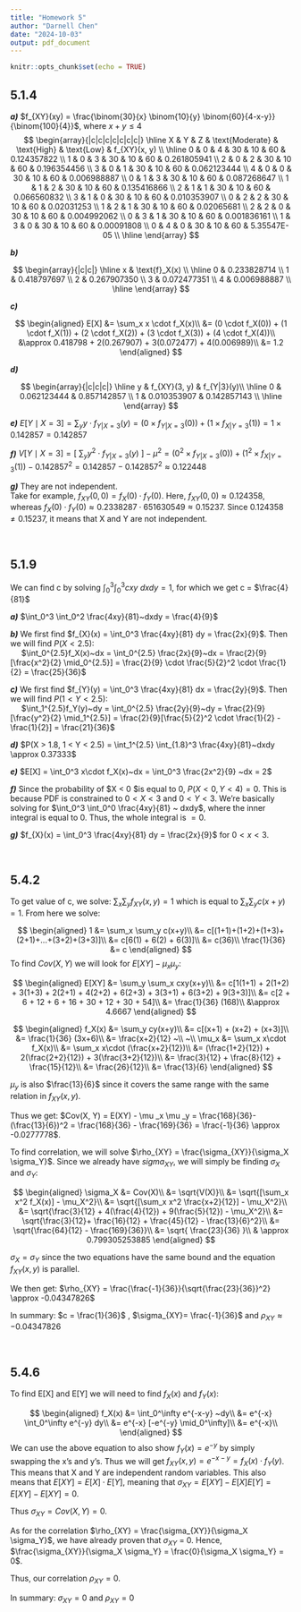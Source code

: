 ```yaml
---
title: "Homework 5"
author: "Darnell Chen"
date: "2024-10-03"
output: pdf_document
---
```


```r
knitr::opts_chunk$set(echo = TRUE)
```

## 5.1.4

***a)*** $f_{XY}(xy) = \frac{\binom{30}{x} \binom{10}{y} \binom{60}{4-x-y}}{\binom{100}{4}}$, where $x + y \leq 4$ $$
\begin{array}{|c|c|c|c|c|c|c|}
\hline
X & Y & Z & \text{Moderate} & \text{High} & \text{Low} & f_{XY}(x, y) \\
\hline
0 & 0 & 4 & 30 & 10 & 60 & 0.124357822 \\
1 & 0 & 3 & 30 & 10 & 60 & 0.261805941 \\
2 & 0 & 2 & 30 & 10 & 60 & 0.196354456 \\
3 & 0 & 1 & 30 & 10 & 60 & 0.062123444 \\
4 & 0 & 0 & 30 & 10 & 60 & 0.006988887 \\
0 & 1 & 3 & 30 & 10 & 60 & 0.087268647 \\
1 & 1 & 2 & 30 & 10 & 60 & 0.135416866 \\
2 & 1 & 1 & 30 & 10 & 60 & 0.066560832 \\
3 & 1 & 0 & 30 & 10 & 60 & 0.010353907 \\
0 & 2 & 2 & 30 & 10 & 60 & 0.02031253 \\
1 & 2 & 1 & 30 & 10 & 60 & 0.02065681 \\
2 & 2 & 0 & 30 & 10 & 60 & 0.004992062 \\
0 & 3 & 1 & 30 & 10 & 60 & 0.001836161 \\
1 & 3 & 0 & 30 & 10 & 60 & 0.00091808 \\
0 & 4 & 0 & 30 & 10 & 60 & 5.35547E-05 \\
\hline
\end{array}
$$

***b)***

$$
\begin{array}{|c|c|}
\hline
x & \text{f}_X(x) \\
\hline
0 & 0.233828714 \\
1 & 0.418797697 \\
2 & 0.267907350 \\
3 & 0.072477351 \\
4 & 0.006988887 \\
\hline
\end{array}
$$

***c)***

$$
\begin{aligned}
E[X] &= \sum_x x \cdot f_X(x)\\
&= (0 \cdot f_X(0)) +  (1 \cdot f_X(1)) + (2 \cdot f_X(2)) + (3 \cdot f_X(3)) + (4 \cdot f_X(4))\\
&\approx 0.418798 + 2(0.267907) + 3(0.072477) + 4(0.006989)\\
&= 1.2
\end{aligned}
$$

***d)***

$$
\begin{array}{|c|c|c|}
\hline
y & f_{XY}(3, y) & f_{Y|3}(y)\\
\hline
0 & 0.062123444 & 0.857142857 \\
1 & 0.010353907 & 0.142857143 \\
\hline
\end{array}
$$

***e)*** $E[ Y \mid X=3 ] = \sum_y y \cdot f_{Y|X=3}(y) = (0 \times f_{Y|X=3}(0)) + (1 \times f_{X|Y=3}(1)) = 1 \times 0.142857 = 0.142857$

***f)*** $V[ Y \mid X=3 ] = [ ~ \sum_y y^2 \cdot f_{Y|X=3}(y)~ ] - \mu ^2 = (0^2 \times f_{Y|X=3}(0)) + (1^2 \times f_{X|Y=3}(1)) - 0.142857^2 = 0.142857 - 0.142857^2 \approx 0.122448$

***g)*** They are not independent.\
Take for example, $f_{XY}(0, 0) = f_X(0) \cdot f_Y(0)$. Here, $f_{XY}(0, 0) \approx 0.124358$, whereas $f_X(0) \cdot f_Y(0) \approx 0.2338287 \cdot 651630549 \approx 0.15237$. Since $0.124358 \neq 0.15237$, it means that X and Y are not independent.

$~$

## 5.1.9

We can find c by solving $\int_0^3 \int_0^3 cxy~dxdy = 1,$ for which we get c = $\frac{4}{81}$

***a)*** $\int_0^3 \int_0^2 \frac{4xy}{81}~dxdy = \frac{4}{9}$

***b)*** We first find $f_{X}(x) = \int_0^3 \frac{4xy}{81} dy = \frac{2x}{9}$. Then we will find $P(X<2.5)$:\
$~ ~ ~ ~$ $\int_0^{2.5}f_X(x)~dx = \int_0^{2.5} \frac{2x}{9}~dx = \frac{2}{9} [\frac{x^2}{2} \mid_0^{2.5}] = \frac{2}{9} \cdot \frac{5}{2}^2 \cdot \frac{1}{2} = \frac{25}{36}$

***c)*** We first find $f_{Y}(y) = \int_0^3 \frac{4xy}{81} dx = \frac{2y}{9}$. Then we will find $P(1<Y<2.5)$:\
$~ ~ ~ ~$ $\int_1^{2.5}f_Y(y)~dy = \int_0^{2.5} \frac{2y}{9}~dy = \frac{2}{9} [\frac{y^2}{2} \mid_1^{2.5}] = \frac{2}{9}[\frac{5}{2}^2 \cdot \frac{1}{2} - \frac{1}{2}] = \frac{21}{36}$

***d)*** $P(X > 1.8, 1 < Y < 2.5) = \int_1^{2.5} \int_{1.8}^3 \frac{4xy}{81}~dxdy \approx 0.37333$

***e)*** $E[X] = \int_0^3 x\cdot f_X(x)~dx = \int_0^3 \frac{2x^2}{9} ~dx = 2$

***f)*** Since the probability of \$X \< 0 \$is equal to 0, $P(X < 0, Y < 4) = 0$. This is because PDF is constrained to $0 < X < 3$ and $0 < Y < 3$. We're basically solving for $\int_0^3 \int_0^0 \frac{4xy}{81} ~ dxdy$, where the inner integral is equal to 0. Thus, the whole integral is $=0$.

***g)*** $f_{X}(x) = \int_0^3 \frac{4xy}{81} dy = \frac{2x}{9}$ for $0<x<3$.

$~$

## 5.4.2

To get value of c, we solve: $\sum_x \sum_y f_{XY}(x, y) = 1$ which is equal to $\sum_x \sum_y c(x+y) = 1$. From here we solve:

$$
\begin{aligned}
1 &= \sum_x \sum_y c(x+y)\\
&= c[(1+1)+(1+2)+(1+3)+(2+1)+...+(3+2)+(3+3)]\\
&= c[6(1) + 6(2) + 6(3)]\\
&= c(36)\\
\frac{1}{36} &= c
\end{aligned}
$$ To find $Cov(X, Y)$ we will look for $E[XY]-\mu_x \mu_y$:

$$
\begin{aligned}
E[XY] &= \sum_y \sum_x cxy(x+y)\\
&= c[1(1+1) + 2(1+2) + 3(1+3) + 2(2+1) + 4(2+2) + 6(2+3) + 3(3+1) + 6(3+2) + 9(3+3)]\\
&= c[2 + 6 + 12 + 6 + 16 + 30 + 12 + 30 + 54]\\
&= \frac{1}{36} (168)\\
&\approx 4.6667
\end{aligned}
$$

$$
\begin{aligned}
f_X(x) &= \sum_y cy(x+y)\\
&= c[(x+1) + (x+2) + (x+3)]\\
&= \frac{1}{36} (3x+6)\\
&= \frac{x+2}{12}
~\\
~\\
\mu_x &= \sum_x x\cdot f_X(x)\\
&= \sum_x x\cdot (\frac{x+2}{12})\\
&= (\frac{1+2}{12}) + 2(\frac{2+2}{12}) + 3(\frac{3+2}{12})\\
&= \frac{3}{12} + \frac{8}{12} + \frac{15}{12}\\
&= \frac{26}{12}\\
&= \frac{13}{6}
\end{aligned}
$$

$\mu_y$ is also $\frac{13}{6}$ since it covers the same range with the same relation in $f_{XY}(x, y)$.

Thus we get: $Cov(X, Y) = E(XY) - \mu _x \mu _y = \frac{168}{36}- (\frac{13}{6})^2 = \frac{168}{36} - \frac{169}{36} = \frac{-1}{36} \approx -0.0277778$.

To find correlation, we will solve $\rho_{XY} = \frac{\sigma_{XY}}{\sigma_X \sigma_Y}$. Since we already have $sigma_{XY}$, we will simply be finding $\sigma_X$ and $\sigma_Y$:

$$
\begin{aligned}
\sigma_X &= Cov(X)\\
&= \sqrt{V(X)}\\
&= \sqrt{[\sum_x x^2 f_X(x)] - \mu_X^2}\\
&= \sqrt{[\sum_x x^2 \frac{x+2}{12}] - \mu_X^2}\\
&= \sqrt{\frac{3}{12} + 4(\frac{4}{12}) + 9(\frac{5}{12}) - \mu_X^2}\\
&= \sqrt{\frac{3}{12}+ \frac{16}{12} + \frac{45}{12} - \frac{13}{6}^2}\\
&= \sqrt{\frac{64}{12} - \frac{169}{36}}\\
&= \sqrt{ \frac{23}{36} }\\
& \approx 0.799305253885
\end{aligned}
$$

$\sigma_X = \sigma_Y$ since the two equations have the same bound and the equation $f_{XY}(x, y)$ is parallel.

We then get: $\rho_{XY} = \frac{\frac{-1}{36}}{\sqrt{\frac{23}{36}}^2} \approx -0.04347826$

In summary: $c = \frac{1}{36}$ , $\sigma_{XY}= \frac{-1}{36}$ and $\rho_{XY} \approx -0.04347826$

$~$

## 5.4.6

To find E[X] and E[Y] we will need to find $f_X(x)$ and $f_Y(x)$:

$$
\begin{aligned}
f_X(x) &= \int_0^\infty e^{-x-y} ~dy\\
&= e^{-x} \int_0^\infty e^{-y} dy\\
&= e^{-x} [-e^{-y} \mid_0^\infty]\\
&= e^{-x}\\
\end{aligned}
$$ We can use the above equation to also show $f_Y(x) = e^{-y}$ by simply swapping the x's and y's. Thus we will get $f_{XY}(x, y) = e^{-x-y} = f_X(x) \cdot f_Y(y)$. This means that X and Y are independent random variables. This also means that $E[XY] = E[X]\cdot E[Y]$, meaning that $\sigma_{XY} = E[XY] - E[X]E[Y] = E[XY] - E[XY] = 0$.

Thus $\sigma_{XY} = Cov(X, Y) = 0$.

As for the correlation $\rho_{XY} = \frac{\sigma_{XY}}{\sigma_X \sigma_Y}$, we have already proven that $\sigma_{XY}$ = 0. Hence, $\frac{\sigma_{XY}}{\sigma_X \sigma_Y} = \frac{0}{\sigma_X \sigma_Y} = 0$.

Thus, our correlation $\rho_{XY} = 0$.

In summary: $\sigma_{XY}=0$ and $\rho_{XY} = 0$
